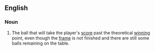 ==English==

===Noun===
{{en-noun}}

# {{lb|en|sports|snooker}} The ball that will take the player's [[score]] past the theoretical [[winning]] point, even though the [[frame]] is not finished and there are still some balls remaining on the table.